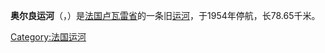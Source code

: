 {{noteTA
|G1=法国地名
|G2=单位
}}
{{Infobox canal
|name=奥尔良运河<br>Canal d'Orléans 
|image= [[Image:Chécy_canal_d'Orléans_11.jpg|250px]]
|image_caption= 流经[[谢西_(卢瓦雷省)|谢西]]的奥尔良运河
|former_names=
|modern_name=
|canal_length=  {{convert|78.65|km|mi|abbr=on}}
|begin_coord={{coord|47.89897|N|1.98561|E|scale:5000}}
|end_coord={{coord|48.02647|N|2.72152|E|scale:5000}}
|original_owner=
|present_owner=
|engineer=
|other_engineer=
|date_approved=
|date_began=1676年
|date_use=
|date_completed=1692年
|date_extended=1921年
|date_closed=1954年
|date_restored=
|max_boat_length={{convert|30|m|ft|abbr=on}}
|max_boat_beam= {{convert|5|m|ft|abbr=on}}
|start_point= [[奥尔良|奥尔良]]
|end_point= [[科尔基勒鲁瓦|科尔基勒鲁瓦]]
|branch=
|branch_of=
|connects_to= [[卢瓦尔河|卢瓦尔河]]、[[卢万运河|卢万运河]]、[[布里亚尔运河|布里亚尔运河]]
|original_num_locks=27道
|current_num_locks=28道
|min_elev=
|max_elev=
|xfield1=
|xvalue1=
|status=部分使用
|navigation_authority=
}}
'''奥尔良运河'''（{{lang-fr|Canal d'Orléans}}，{{IPA-fr|kanal dɔʁleɑ̃}}）是[[法国|法国]][[卢瓦雷省|卢瓦雷省]]的一条旧[[运河|运河]]，于1954年停航，长78.65千米。

[[Category:法国运河|Category:法国运河]]